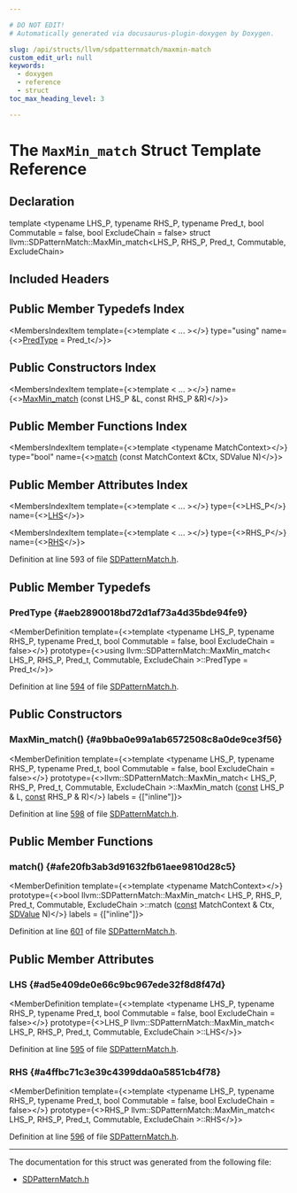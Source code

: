 ```yaml
---

# DO NOT EDIT!
# Automatically generated via docusaurus-plugin-doxygen by Doxygen.

slug: /api/structs/llvm/sdpatternmatch/maxmin-match
custom_edit_url: null
keywords:
  - doxygen
  - reference
  - struct
toc_max_heading_level: 3

---
```





# The `MaxMin_match` Struct Template Reference

<DoxygenPage pluginConfig={pluginConfig}>



## Declaration

<CodeBlock>template &lt;typename LHS&#95;P, typename RHS&#95;P, typename Pred&#95;t, bool Commutable = false, bool ExcludeChain = false&gt;
struct llvm::SDPatternMatch::MaxMin_match&lt;LHS&#95;P, RHS&#95;P, Pred&#95;t, Commutable, ExcludeChain&gt;</CodeBlock>

## Included Headers

<IncludesList>
<IncludesListItem
  filePath="llvm/CodeGen/SDPatternMatch.h"
  permalink="/docs/api/files/include/include/llvm/include/llvm/codegen/sdpatternmatch-h"
  isLocal="true" />
</IncludesList>

## Public Member Typedefs Index

<MembersIndex>

<MembersIndexItem
  template={<>template &lt; ... &gt;</>}
  type="using"
  name={<><a href="#aeb2890018bd72d1af73a4d35bde94fe9">PredType</a> = Pred&#95;t</>}>
</MembersIndexItem>

</MembersIndex>

## Public Constructors Index

<MembersIndex>

<MembersIndexItem
  template={<>template &lt; ... &gt;</>}
  name={<><a href="#a9bba0e99a1ab6572508c8a0de9ce3f56">MaxMin&#95;match</a> (const LHS&#95;P &amp;L, const RHS&#95;P &amp;R)</>}>
</MembersIndexItem>

</MembersIndex>

## Public Member Functions Index

<MembersIndex>

<MembersIndexItem
  template={<>template &lt;typename MatchContext&gt;</>}
  type="bool"
  name={<><a href="#afe20fb3ab3d91632fb61aee9810d28c5">match</a> (const MatchContext &amp;Ctx, SDValue N)</>}>
</MembersIndexItem>

</MembersIndex>

## Public Member Attributes Index

<MembersIndex>

<MembersIndexItem
  template={<>template &lt; ... &gt;</>}
  type={<>LHS&#95;P</>}
  name={<><a href="#ad5e409de0e66c9bc967ede32f8d8f47d">LHS</a></>}>
</MembersIndexItem>

<MembersIndexItem
  template={<>template &lt; ... &gt;</>}
  type={<>RHS&#95;P</>}
  name={<><a href="#a4ffbc71c3e39c4399dda0a5851cb4f78">RHS</a></>}>
</MembersIndexItem>

</MembersIndex>


Definition at line 593 of file <a href="/docs/api/files/include/include/llvm/include/llvm/codegen/sdpatternmatch-h">SDPatternMatch.h</a>.

<SectionDefinition>

## Public Member Typedefs

### PredType {#aeb2890018bd72d1af73a4d35bde94fe9}

<MemberDefinition
  template={<>template &lt;typename LHS&#95;P, typename RHS&#95;P, typename Pred&#95;t, bool Commutable = false, bool ExcludeChain = false&gt;</>}
  prototype={<>using llvm::SDPatternMatch::MaxMin&#95;match&lt; LHS&#95;P, RHS&#95;P, Pred&#95;t, Commutable, ExcludeChain &gt;::PredType =  Pred&#95;t</>}>

Definition at line <a href="/docs/api/files/include/include/llvm/include/llvm/codegen/sdpatternmatch-h/#l00594">594</a> of file <a href="/docs/api/files/include/include/llvm/include/llvm/codegen/sdpatternmatch-h">SDPatternMatch.h</a>.
</MemberDefinition>

</SectionDefinition>

<SectionDefinition>

## Public Constructors

### MaxMin&#95;match() {#a9bba0e99a1ab6572508c8a0de9ce3f56}

<MemberDefinition
  template={<>template &lt;typename LHS&#95;P, typename RHS&#95;P, typename Pred&#95;t, bool Commutable = false, bool ExcludeChain = false&gt;</>}
  prototype={<>llvm::SDPatternMatch::MaxMin&#95;match&lt; LHS&#95;P, RHS&#95;P, Pred&#95;t, Commutable, ExcludeChain &gt;::MaxMin&#95;match (<a href="/docs/api/files/lib/lib/target/lib/target/aarch64/aarch64promoteconstant-cpp/#a90f8350fecae261c25be85d38b451bff">const</a> LHS&#95;P &amp; L, <a href="/docs/api/files/lib/lib/target/lib/target/aarch64/aarch64promoteconstant-cpp/#a90f8350fecae261c25be85d38b451bff">const</a> RHS&#95;P &amp; R)</>}
  labels = {["inline"]}>

Definition at line <a href="/docs/api/files/include/include/llvm/include/llvm/codegen/sdpatternmatch-h/#l00598">598</a> of file <a href="/docs/api/files/include/include/llvm/include/llvm/codegen/sdpatternmatch-h">SDPatternMatch.h</a>.
</MemberDefinition>

</SectionDefinition>

<SectionDefinition>

## Public Member Functions

### match() {#afe20fb3ab3d91632fb61aee9810d28c5}

<MemberDefinition
  template={<>template &lt;typename MatchContext&gt;</>}
  prototype={<>bool llvm::SDPatternMatch::MaxMin&#95;match&lt; LHS&#95;P, RHS&#95;P, Pred&#95;t, Commutable, ExcludeChain &gt;::match (<a href="/docs/api/files/lib/lib/target/lib/target/aarch64/aarch64promoteconstant-cpp/#a90f8350fecae261c25be85d38b451bff">const</a> MatchContext &amp; Ctx, <a href="/docs/api/classes/llvm/sdvalue">SDValue</a> N)</>}
  labels = {["inline"]}>

Definition at line <a href="/docs/api/files/include/include/llvm/include/llvm/codegen/sdpatternmatch-h/#l00601">601</a> of file <a href="/docs/api/files/include/include/llvm/include/llvm/codegen/sdpatternmatch-h">SDPatternMatch.h</a>.
</MemberDefinition>

</SectionDefinition>

<SectionDefinition>

## Public Member Attributes

### LHS {#ad5e409de0e66c9bc967ede32f8d8f47d}

<MemberDefinition
  template={<>template &lt;typename LHS&#95;P, typename RHS&#95;P, typename Pred&#95;t, bool Commutable = false, bool ExcludeChain = false&gt;</>}
  prototype={<>LHS&#95;P llvm::SDPatternMatch::MaxMin&#95;match&lt; LHS&#95;P, RHS&#95;P, Pred&#95;t, Commutable, ExcludeChain &gt;::LHS</>}>

Definition at line <a href="/docs/api/files/include/include/llvm/include/llvm/codegen/sdpatternmatch-h/#l00595">595</a> of file <a href="/docs/api/files/include/include/llvm/include/llvm/codegen/sdpatternmatch-h">SDPatternMatch.h</a>.
</MemberDefinition>

### RHS {#a4ffbc71c3e39c4399dda0a5851cb4f78}

<MemberDefinition
  template={<>template &lt;typename LHS&#95;P, typename RHS&#95;P, typename Pred&#95;t, bool Commutable = false, bool ExcludeChain = false&gt;</>}
  prototype={<>RHS&#95;P llvm::SDPatternMatch::MaxMin&#95;match&lt; LHS&#95;P, RHS&#95;P, Pred&#95;t, Commutable, ExcludeChain &gt;::RHS</>}>

Definition at line <a href="/docs/api/files/include/include/llvm/include/llvm/codegen/sdpatternmatch-h/#l00596">596</a> of file <a href="/docs/api/files/include/include/llvm/include/llvm/codegen/sdpatternmatch-h">SDPatternMatch.h</a>.
</MemberDefinition>

</SectionDefinition>

<hr/>

The documentation for this struct was generated from the following file:

<ul>
<li><a href="/docs/api/files/include/include/llvm/include/llvm/codegen/sdpatternmatch-h">SDPatternMatch.h</a></li>
</ul>

</DoxygenPage>
